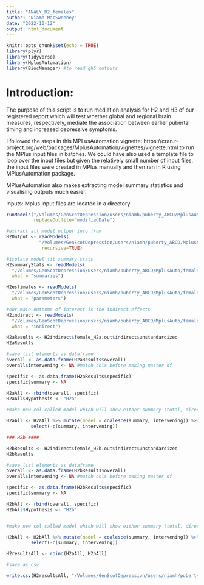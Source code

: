 ```yaml
---
title: "ANALY_H2_females"
author: "Niamh MacSweeney"
date: "2022-10-12"
output: html_document
---
```


```r
knitr::opts_chunk$set(echo = TRUE)
library(plyr)
library(tidyverse)
library(MplusAutomation)
library(BiocManager) #to read gh5 outputs
```

# Introduction:

The purpose of this script is to run mediation analysis for H2 and H3 of our registered report which will test whether global and regional brain measures, respectively, mediate the association between earlier pubertal timing and increased depressive symptoms. 

I followed the steps in this MPLusAutomation vignette: https://cran.r-project.org/web/packages/MplusAutomation/vignettes/vignette.html to run the MPlus input files in batches. We could have also used a template file to loop over the input files but given the relatively small number of input files, the input files were created in MPlus manually and then ran in R using MPlusAutomation package. 

MPlusAutomation also makes extracting model summary statistics and visualising outputs much easier. 


Inputs:
Mplus input files are located in a directory 

```r

runModels("/Volumes/GenScotDepression/users/niamh/puberty_ABCD/MplusAuto/females/H2", 
          replaceOutfile="modifiedDate")

#extract all model output info from 
H2Output <- readModels(
            "/Volumes/GenScotDepression/users/niamh/puberty_ABCD/MplusAuto/females/H2",
             recursive=TRUE)

#isolate model fit summary stats
H2summaryStats <- readModels(
  "/Volumes/GenScotDepression/users/niamh/puberty_ABCD/MplusAuto/females/H2",
  what = "summaries")

H2estimates <- readModels(
  "/Volumes/GenScotDepression/users/niamh/puberty_ABCD/MplusAuto/females/H2",
  what = "parameters") 

#our main outcome of interest is the indirect effects 
H2indirect <- readModels(
  "/Volumes/GenScotDepression/users/niamh/puberty_ABCD/MplusAuto/females/H2",
  what = "indirect") 

H2aResults <- H2indirect$female_H2a.out$indirect$unstandardized
H2aResults

#save list elements as dataframe
overall <- as.data.frame(H2aResults$overall)
overall$intervening <- NA #match cols before making master df

specific <- as.data.frame(H2aResults$specific)
specific$summary <- NA

H2aAll <- rbind(overall, specific)
H2aAll$Hypothesis <- "H2a"

#make new col called model which will show either summary (total, direct, indirect) or mediating variable

H2aAll <- H2aAll %>% mutate(model = coalesce(summary, intervening)) %>%
         select(-c(summary, intervening))

### H2b ####

H2bResults <- H2indirect$female_H2b.out$indirect$unstandardized
H2bResults     

#save list elements as dataframe
overall <- as.data.frame(H2bResults$overall)
overall$intervening <- NA #match cols before making master df

specific <- as.data.frame(H2bResults$specific)
specific$summary <- NA

H2bAll <- rbind(overall, specific)
H2bAll$Hypothesis <- "H2b"


#make new col called model which will show either summary (total, direct, indirect) or mediating variable

H2bAll <- H2bAll %>% mutate(model = coalesce(summary, intervening)) %>%
         select(-c(summary, intervening))

H2resultsAll <- rbind(H2aAll, H2bAll)

#save as csv

write.csv(H2resultsAll, "/Volumes/GenScotDepression/users/niamh/puberty_ABCD/MPlusAuto/females/results_tables/H2femaleResults.csv", row.names=TRUE)



```
